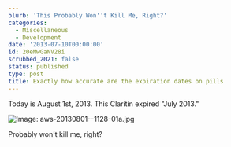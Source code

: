```yaml
---
blurb: 'This Probably Won''t Kill Me, Right?'
categories:
  - Miscellaneous
  - Development
date: '2013-07-10T00:00:00'
id: 20eMwGaNV28i
scrubbed_2021: false
status: published
type: post
title: Exactly how accurate are the expiration dates on pills
---
```


Today is August 1st, 2013. This Claritin expired "July 2013." 

![Image: aws-20130801--1128-01a.jpg](/aws-20130801--1128-01a.jpg)

Probably won't kill me, right?
